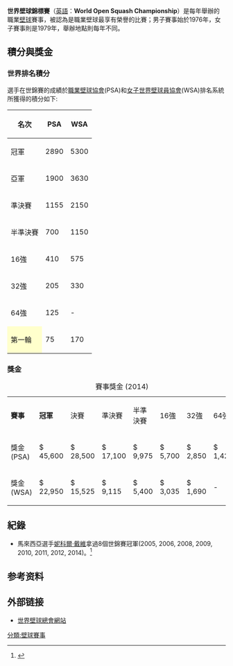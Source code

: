{{expand|time=2014-12-25T01:37:39+00:00}}
{{refimprove|time=2014-12-25T01:37:39+00:00}}
'''世界壁球錦標賽'''（[[英語|英語]]：'''World Open Squash Championship'''）是每年舉辦的職業[[壁球|壁球]]賽事，被認為是職業壁球最享有榮譽的比賽；男子賽事始於1976年，女子賽事則是1979年，舉辦地點則每年不同。

== 積分與獎金 ==
=== 世界排名積分 ===
選手在世錦賽的成績於[[職業壁球協會|職業壁球協會]](PSA)和[[女子世界壁球員協會|女子世界壁球員協會]](WSA)排名系統所獲得的積分如下:

{| class="wikitable" style="text-align: center; width: 20em;"
|-
! scope="row"| 名次
! scope="row"| '''PSA'''
! scope="row"| '''WSA'''
|-
! scope="row" | 冠軍
| 2890 || 5300
|-
! scope="row" | 亞軍
| 1900 || 3630
|-
! scope="row" | 準決賽
| 1155 || 2150
|-
! scope="row" | 半準決賽
| 700 || 1150
|-
! scope="row" | 16強
| 410 || 575
|-
! scope="row" | 32強
| 205 || 330
|-
! scope="row" | 64強
| 125 || -
|-
! style="background:#ffc;"| 第一輪
| 75 || 170
|}

=== 獎金 ===
{|class=wikitable style=font-size:90%;text-align:center
|+ 賽事獎金 (2014)
|-
|width=200 colspan=1 bgcolor=#dfe2e9|'''賽事'''
|width=80 bgcolor=lime|'''冠軍'''
|width=85 bgcolor=#D8BFD8|決賽
|width=85 bgcolor=#FFFF00|準決賽
|width=85 bgcolor=#ffebcd|半準決賽
|width=85 bgcolor=#afeeee|16強
|width=85 bgcolor=#afeeee|32強
|width=85 bgcolor=#afeeee|64強
|-
|bgcolor=#EDEDED|獎金 (PSA)
|$ 45,600
|$ 28,500
|$ 17,100
|$ 9,975
|$ 5,700
|$ 2,850
|$ 1,425
|-
|bgcolor=#EDEDED|獎金 (WSA)
|$ 22,950
|$ 15,525
|$ 9,115
|$ 5,400
|$ 3,035
|$ 1,690
| -
|}

== 紀錄 ==
*馬來西亞選手[[妮科爾·戴維|妮科爾·戴維]]拿過8個世錦賽冠軍(2005, 2006, 2008, 2009, 2010, 2011, 2012, 2014)。<ref>{{Cite web |url=http://sports.sinchew.com.my/node/45090?tid=76 |title=世界女子壁球錦標賽‧妮柯爾第8冠在望 |access-date=2014-12-25 |archive-url=https://web.archive.org/web/20141225022316/http://sports.sinchew.com.my/node/45090?tid=76 |archive-date=2014-12-25 |dead-url=yes }}</ref>

==参考资料==
{{Reflist}}

== 外部链接 ==
* [http://www.worldsquash.org/ 世界壁球總會網站]{{Wayback|url=http://www.worldsquash.org/ |date=20190605211219 }}

[[分類:壁球賽事|分類:壁球賽事]]